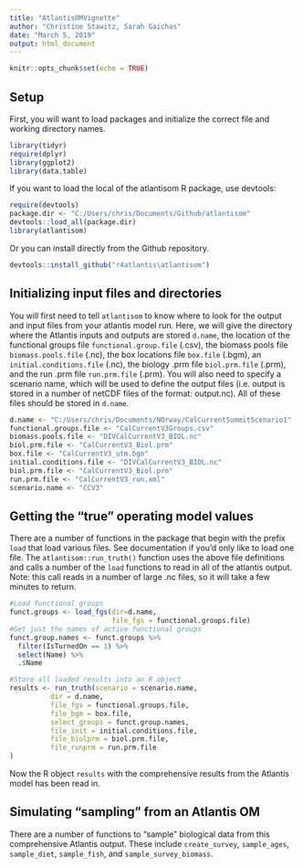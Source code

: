 ```yaml
---
title: "AtlantisOMVignette"
author: "Christine Stawitz, Sarah Gaichas"
date: "March 5, 2019"
output: html_document
---
```


```r
knitr::opts_chunk$set(echo = TRUE)
```

## Setup

First, you will want to load packages and initialize the correct file and working directory names.

```r
library(tidyr)
require(dplyr)
library(ggplot2)
library(data.table)
```

If you want to load the local of the atlantisom R package, use devtools:

```r
require(devtools)
package.dir <- "C:/Users/chris/Documents/Github/atlantisom"
devtools::load_all(package.dir)
library(atlantisom)
```

Or you can install directly from the Github repository.

```r
devtools::install_github("r4atlantis\atlantisom")
```

## Initializing input files and directories

You will first need to tell `atlantisom` to know where to look for the output and input files from your atlantis model run. Here, we will give the directory where the Atlantis inputs and outputs are stored `d.name`, the location of the functional groups file `functional.group.file` (.csv), the biomass pools file `biomass.pools.file` (.nc), the box locations file `box.file` (.bgm), an `initial.conditions.file` (.nc), the biology .prm file `biol.prm.file` (.prm), and the run .prm file `run.prm.file` (.prm). You will also need to specify a scenario name, which will be used to define the output files (i.e. output is stored in a number of netCDF files of the format: output<scenario><value>.nc). All of these files should be stored in `d.name`.

```r
d.name <- "C:/Users/chris/Documents/NOrway/CalCurrentSummitScenario1"
functional.groups.file <- "CalCurrentV3Groups.csv" 
biomass.pools.file <- "DIVCalCurrentV3_BIOL.nc"
biol.prm.file <- "CalCurrentV3_Biol.prm"
box.file <- "CalCurrentV3_utm.bgm"
initial.conditions.file <- "DIVCalCurrentV3_BIOL.nc"
biol.prm.file <- "CalCurrentV3_Biol.prm"
run.prm.file <- "CalCurrentV3_run.xml"
scenario.name <- "CCV3"
```

## Getting the "true" operating model values

There are a number of functions in the package that begin with the prefix `load` that load various files. See documentation if you'd only like to load one file. The `atlantisom::run_truth()` function uses the above file definitions and calls a number of the `load` functions to read in all of the atlantis output. Note: this call reads in a number of large .nc files, so it will take a few minutes to return.

```r
#Load functional groups
funct.groups <- load_fgs(dir=d.name,
                         file_fgs = functional.groups.file)
#Get just the names of active functional groups
funct.group.names <- funct.groups %>% 
  filter(IsTurnedOn == 1) %>%
  select(Name) %>%
  .$Name

#Store all loaded results into an R object
results <- run_truth(scenario = scenario.name,
          dir = d.name,
          file_fgs = functional.groups.file,
          file_bgm = box.file,
          select_groups = funct.group.names,
          file_init = initial.conditions.file,
          file_biolprm = biol.prm.file,
          file_runprm = run.prm.file
)
```

Now the R object `results` with the comprehensive results from the Atlantis model has been read in. 

## Simulating "sampling" from an Atlantis OM

There are a number of functions to "sample" biological data from this comprehensive Atlantis output. These include `create_survey`, `sample_ages`, `sample_diet`, `sample_fish`, and `sample_survey_biomass`. 
